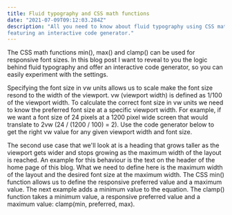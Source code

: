 ```yaml
---
title: Fluid typography and CSS math functions
date: "2021-07-09T09:12:03.284Z"
description: "All you need to know about fluid typography using CSS math functions, 
featuring an interactive code generator."
---
```



The CSS math functions min(), max() and clamp() can be used for responsive font sizes.
In this blog post I want to reveal to you the logic behind fluid typography and offer
an interactive code generator, so you can easily experiment with the settings.

Specifying the font size in vw units allows us to scale make the font size resond to
the width of the viewport.
vw (viewport width) is defined as 1/100 of the viewport width. To calculate
the correct font size in vw units we need to know the preferred font size at a specific
viewport width. For example, if we want a font size of 24 pixels at a 1200 pixel wide
screen that would translate to 2vw (24 / (1200 / 100) = 2). Use the code generator
below to get the right vw value for any given viewport width and font size.

<VwFontSize />
The second use case that we'll look at is a heading that grows taller as the viewport
gets wider and stops growing as the maximum width of the layout is reached. An example
for this behaviour is the text on the header of the home page of this blog. What
we need to define here is the maximum width of the layout and the desired font size
at the maximum width. The CSS min() function allows us to define the responsive preferred
value and a maximum value.
<MinFnFontSize />
The next example adds a minimum value to the equation. The clamp() function takes
a minimum value, a responsive preferred value and a maximum value: clamp(min, preferred,
max).
<ClampFnFontSize />
